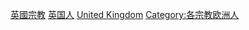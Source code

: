 [[Category:英國宗教|]]
[[Category:英国人|]]
[[Category:依宗教劃分的各國籍信徒|United Kingdom]]
[[Category:各宗教欧洲人|Category:各宗教欧洲人]]